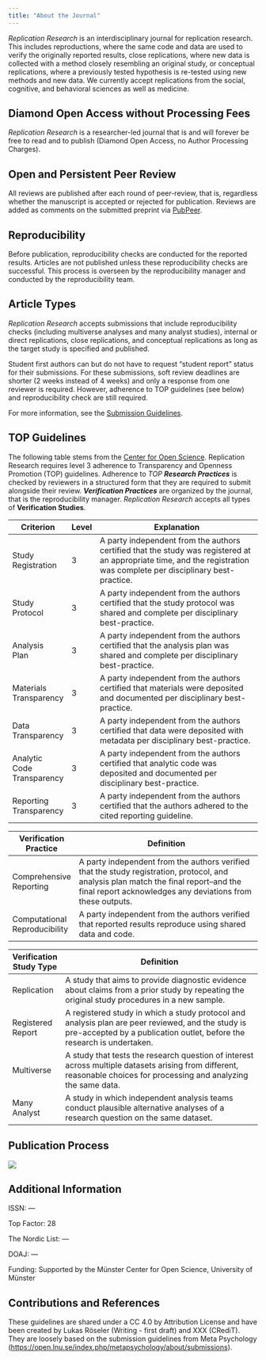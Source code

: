 ```yaml
---
title: "About the Journal"
---
```


*Replication Research* is an interdisciplinary journal for replication research. This includes reproductions, where the same code and data are used to verify the originally reported results, close replications, where new data is collected with a method closely resembling an original study, or conceptual replications, where a previously tested hypothesis is re-tested using new methods and new data. We currently accept replications from the social, cognitive, and behavioral sciences as well as medicine.

## Diamond Open Access without Processing Fees

*Replication Research* is a researcher-led journal that is and will forever be free to read and to publish (Diamond Open Access, no Author Processing Charges).

## Open and Persistent Peer Review

All reviews are published after each round of peer-review, that is, regardless whether the manuscript is accepted or rejected for publication. Reviews are added as comments on the submitted preprint via [PubPeer](https://pubpeer.com).

## Reproducibility

Before publication, reproducibility checks are conducted for the reported results. Articles are not published unless these reproducibility checks are successful. This process is overseen by the reproducibility manager and conducted by the reproducibility team.

## Article Types

*Replication Research* accepts submissions that include reproducibility checks (including multiverse analyses and many analyst studies), internal or direct replications, close replications, and conceptual replications as long as the target study is specified and published.

Student first authors can but do not have to request "student report" status for their submissions. For these submissions, soft review deadlines are shorter (2 weeks instead of 4 weeks) and only a response from one reviewer is required. However, adherence to TOP guidelines (see below) and reproducibility check are still required.

For more information, see the [Submission Guidelines](https://lukasroeseler.github.io/replicationresearch_mockup/submissions.html).

## TOP Guidelines

The following table stems from the [Center for Open Science](https://www.cos.io/blog/new-preprint-introduces-major-update-to-the-top-guidelines). Replication Research requires level 3 adherence to Transparency and Openness Promotion (TOP) guidelines. Adherence to *TOP **Research Practices*** is checked by reviewers in a structured form that they are required to submit alongside their review. ***Verification Practices*** are organized by the journal, that is the reproducibility manager. *Replication Research* accepts all types of **Verification Studies**.

+------------------------+-----------+------------------------------------------------------------------------------------------------------------------------------------------------------------------------+
| **Criterion**          | **Level** | **Explanation**                                                                                                                                                        |
+========================+===========+========================================================================================================================================================================+
| Study Registration     | 3         | A party independent from the authors certified that the study was registered at an appropriate time, and the registration was complete per disciplinary best-practice. |
+------------------------+-----------+------------------------------------------------------------------------------------------------------------------------------------------------------------------------+
| Study \                | 3         | A party independent from the authors certified that the study protocol was shared and complete per disciplinary best-practice.                                         |
| Protocol               |           |                                                                                                                                                                        |
+------------------------+-----------+------------------------------------------------------------------------------------------------------------------------------------------------------------------------+
| Analysis \             | 3         | A party independent from the authors certified that the analysis plan was shared and complete per disciplinary best-practice.                                          |
| Plan                   |           |                                                                                                                                                                        |
+------------------------+-----------+------------------------------------------------------------------------------------------------------------------------------------------------------------------------+
| Materials Transparency | 3         | A party independent from the authors certified that materials were deposited and documented per disciplinary best-practice.                                            |
+------------------------+-----------+------------------------------------------------------------------------------------------------------------------------------------------------------------------------+
| Data \                 | 3         | A party independent from the authors certified that data were deposited with metadata per disciplinary best-practice.                                                  |
| Transparency           |           |                                                                                                                                                                        |
+------------------------+-----------+------------------------------------------------------------------------------------------------------------------------------------------------------------------------+
| Analytic Code \        | 3         | A party independent from the authors certified that analytic code was deposited and documented per disciplinary best-practice.                                         |
| Transparency           |           |                                                                                                                                                                        |
+------------------------+-----------+------------------------------------------------------------------------------------------------------------------------------------------------------------------------+
| Reporting Transparency | 3         | A party independent from the authors certified that the authors adhered to the cited reporting guideline.                                                              |
+------------------------+-----------+------------------------------------------------------------------------------------------------------------------------------------------------------------------------+

+-------------------------------+-----------------------------------------------------------------------------------------------------------------------------------------------------------------------------------------------------+
| Verification Practice         | Definition                                                                                                                                                                                          |
+===============================+=====================================================================================================================================================================================================+
| Comprehensive Reporting       | A party independent from the authors verified that the study registration, protocol, and analysis plan match the final report--and the final report acknowledges any deviations from these outputs. |
+-------------------------------+-----------------------------------------------------------------------------------------------------------------------------------------------------------------------------------------------------+
| Computational Reproducibility | A party independent from the authors verified that reported results reproduce using shared data and code.                                                                                           |
+-------------------------------+-----------------------------------------------------------------------------------------------------------------------------------------------------------------------------------------------------+

+-------------------------+-----------------------------------------------------------------------------------------------------------------------------------------------------------------------------+
| Verification Study Type | Definition                                                                                                                                                                  |
+=========================+=============================================================================================================================================================================+
| Replication             | A study that aims to provide diagnostic evidence about claims from a prior study by repeating the original study procedures in a new sample.                                |
+-------------------------+-----------------------------------------------------------------------------------------------------------------------------------------------------------------------------+
| Registered Report       | A registered study in which a study protocol and analysis plan are peer reviewed, and the study is pre-accepted by a publication outlet, before the research is undertaken. |
+-------------------------+-----------------------------------------------------------------------------------------------------------------------------------------------------------------------------+
| Multiverse              | A study that tests the research question of interest across multiple datasets arising from different, reasonable choices for processing and analyzing the same data.        |
+-------------------------+-----------------------------------------------------------------------------------------------------------------------------------------------------------------------------+
| Many Analyst            | A study in which independent analysis teams conduct plausible alternative analyses of a research question on the same dataset.                                              |
+-------------------------+-----------------------------------------------------------------------------------------------------------------------------------------------------------------------------+

## Publication Process

![](img/publicationprocess.jpg)

## Additional Information

ISSN: ---

Top Factor: 28

The Nordic List: --- 

DOAJ: ---

Funding: Supported by the Münster Center for Open Science, University of Münster

## Contributions and References

These guidelines are shared under a CC 4.0 by Attribution License and have been created by Lukas Röseler (Writing - first draft) and XXX (CRediT). They are loosely based on the submission guidelines from Meta Psychology (<https://open.lnu.se/index.php/metapsychology/about/submissions>). 
